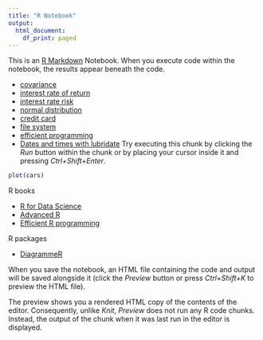 ```yaml
---
title: "R Notebook"
output:
  html_document:
    df_print: paged
---
```


This is an [R Markdown](http://rmarkdown.rstudio.com) Notebook. When you execute code within the notebook, the results appear beneath the code. 

- [covariance](./covariance.nb.html)
- [interest rate of return](./internal_rate_of_return.nb.html)
- [interest rate risk](./interest_rate_risk.nb.html)
- [normal distribution](./normal_distribution.nb.html)
- [credit card](./credit_card.nb.html)
- [file system](./file_system.nb.html)
- [efficient programming](./efficient_programming.nb.html)
- [Dates and times with lubridate](./dates_and_times.nb.html)
Try executing this chunk by clicking the *Run* button within the chunk or by placing your cursor inside it and pressing *Ctrl+Shift+Enter*. 

```r
plot(cars)
```

R books

- [R for Data Science](https://r4ds.had.co.nz)
- [Advanced R](https://adv-r.hadley.nz)
- [Efficient R programming](https://csgillespie.github.io/efficientR/)

R packages

- [DiagrammeR](http://rich-iannone.github.io/DiagrammeR/index.html)


When you save the notebook, an HTML file containing the code and output will be saved alongside it (click the *Preview* button or press *Ctrl+Shift+K* to preview the HTML file).

The preview shows you a rendered HTML copy of the contents of the editor. Consequently, unlike *Knit*, *Preview* does not run any R code chunks. Instead, the output of the chunk when it was last run in the editor is displayed.
